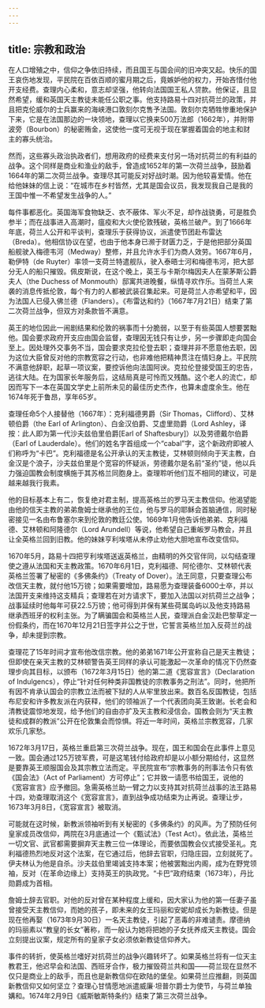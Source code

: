 ```yaml
---
---
---
```

title: 宗教和政治
---




在人口增殖之中，信仰之争依旧持续，而且国王与国会间的旧冲突又起。快乐的国王哀伤地发现，平民院在百依百顺的蜜月期之后，竟嫉妒他的权力，开始吝惜付他开支经费。查理内心柔和，意志却坚强，他转向法国国王私人贷款。他保证，且显然希望，缓和英国天主教徒未能任公职之事。他支持路易十四对抗荷兰的政策，并且把克伦威尔的士兵赢来的海峡港口敦刻尔克售予法国。敦刻尔克牺牲惨重地保护下来，它是在法国那边的一块领地，查理以它换来500万法郎（1662年），并附带波旁（Bourbon）的秘密贿金，这使他一度可无视于现在掌握着国会的地主和财主的寡头统治。

然而，这些寡头政治执政者们，想用政府的经费来支付另一场对抗荷兰的有利益的战争。这个同样是商业和渔业的敌手，曾造成1652年的第一次荷兰战争，鼓励着1664年的第二次荷兰战争。查理尽其可能反对好战时潮。因为他较喜爱情。他在给他妹妹的信上说：“在城市在乡村皆然，尤其是国会议员，我发现我自己是我的王国中惟一不希望发生战争的人。”

每件事都恶化。英国海军食物缺乏、衣不蔽体、军火不足，却作战骁勇，可是胜负参半；而在战事进入高潮时，瘟疫和大火使伦敦残破，英格兰破产。到了1666年年底，荷兰人公开和平谈判，查理乐于获得协议，派遣使节团赴布雷达（Breda）。他相信协议在望，也由于他本身已濒于财匮力乏，于是他把部分英国船舰驶入梅德韦河（Medway）整修，并且允许水手们为商人效劳。1667年6月，勒伊特（de Ruyter）率领一支荷兰特遣舰队，驶入泰晤士河和梅德韦河，把大部分无人的船只摧毁。佩皮斯说，在这个晚上，英王与卡斯尔梅因夫人在蒙茅斯公爵夫人（the Duchess of Monmouth）邸寓共进晚餐，纵情寻欢作乐。当荷兰人来袭的消息传抵伦敦，每个有力的人都被武装召集起来。可是荷兰人亦希望和平，因为法国人已侵入佛兰德（Flanders）。《布雷达和约》（1667年7月21日）结束了第二次荷兰战争，但双方对条款皆不满意。

英王的地位因此一闹剧结果和伦敦的祸事而十分脆弱，以至于有些英国人想要罢黜他。国会要求政府开支应由国会监督，查理因无钱只有让步，另一步骤即走向国会至上。因处理外交事务不当，国会要求克拉伦登去职；查理并非不愿意他去职，因为这位大臣曾反对他的宗教宽容之行动，也非难他把精神贯注在情妇身上。平民院不满意他辞职，起草一项议案，要控诉他向法国阿谀。克拉伦登接受国王的忠告，逃往大陆。在为国家长年服务后，这结局真是可怜而又残酷。这个老人的流亡，却因而写下一本在英国文学史上前所未见的最佳历史杰作，也算未虚度余生。他在1674年死于鲁昂，享年65岁。

查理任命5个人接替他（1667年）：克利福德男爵（Sir Thomas，Clifford）、艾林顿伯爵（the Earl of Arlington）、白金汉伯爵、艾虚里勋爵（Lord Ashley，译按：此人即为第一代沙夫兹伯里伯爵[Earl of Shaftesbury]）以及劳德戴尔伯爵（Earl of Lauderdale）。他们的姓名字首组成一个“cabal”字，这个新政府即被人们称呼为“卡巴”。克利福德是名公开承认的天主教徒，艾林顿则倾向于天主教，白金汉是个浪子，沙夫兹伯里是个宽容的怀疑派，劳德戴尔是名前“圣约”徒，他以兵力强迫国教会制度横施于其苏格兰同胞身上。查理聆听他们互不相同的建议，可是越来越我行我素。

他的目标基本上有二，恢复绝对君主制，提高英格兰的罗马天主教信仰。他渴望能由他的信天主教的弟弟詹姆士继承他的王位，他与罗马的耶稣会首脑通信，同时秘密接见一名由布鲁塞尔来到伦敦的教廷公使。1669年1月他告诉他弟弟、克利福德、艾林顿和阿隆德尔（Lord Arundell）等说，他希望自己重皈罗马教会，并且让全英格兰回到旧教。他的妹妹亨利埃塔从未停止劝他大胆地宣布改变信仰。

1670年5月，路易十四把亨利埃塔送返英格兰，由精明的外交官伴同，以勾结查理使之遵从法国和天主教政策。1670年6月1日，克利福德、阿伦德尔、艾林顿代表英格兰签署了秘密的《多佛条约》（Treaty of Dover）。法王同意，只要查理公布改信天主教，就付他15万镑；如果需要增加，路易愿为查理装备6000士卒，并以法国开支来维持这支精兵；查理若在对方请求下，要加入法国以对抗荷兰之战争；战事延续时他每年可获22.5万镑；他可得到并保有某些荷属岛屿以及他支持路易继承西班牙的权利主张。为了瞒骗国会和英格兰人民，查理派白金汉赴巴黎草定一份假条约，而在1670年12月21日签字并公之于世，它誓言英格兰加入反荷兰的战争，却未提到宗教。

查理花了15年时间才宣布他改信宗教。他的弟弟1671年公开宣称自己是天主教徒；但即使在亲天主教的艾林顿警告英王同样的承认可能激起一次革命的情况下仍然查理步向其目标，以颁布（1672年3月15日）他的第二道《宽容宣言》（Declaration of Indulgencs），停止“针对任何种类非国教徒的宗教事务之刑法”。同时，他把所有因不肯承认国会的宗教立法而被下狱的人从牢里放出来。数百名反国教徒，包括布尼安和许多教友派在内获释，他们的领袖派了一个代表团向英王致谢。长老会和清教徒震惊地发现，给予他们的自由亦扩及天主教和浸信会。国教会则为“天主教徒和成群的教派”公开在伦敦集会而惊惧。将近一年时间，英格兰宗教宽容，几家欢乐几家愁。

1672年3月17日，英格兰重启第三次荷兰战争。现在，国王和国会在此事件上意见一致。国会通过125万镑军费，可是这笔钱付给政府却是以小额分期给付，这显然是要靠英王顺服国会及其宗教立法而定。平民院宣布“宗教事务的刑事法令只有依《国会法》（Act of Parliament）方可停止”；它并致一请愿书给国王，说他的《宽容宣言》应予撤回。急需英格兰助一臂之力以支持其对抗荷兰战事的法王路易十四，劝查理取消这个《宽容宣言》，直到战争成功结束为止再说。查理让步，1673年3月8日，《宽容宣言》被取消。

可能就在这时候，新教派领袖听到有关秘密的《多佛条约》的风声。为了预防任何皇家成员改信仰，两院在3月底通过一个《甄试法》（Test Act）。依此法，英格兰一切文官、武官都需要摒弃天主教三位一体理论，而要依国教会仪式接受圣礼。克利福德热烈地反对这个法案，在它通过后，他辞去官职，归隐庄园，立刻就死了。伊夫林认为他是自杀。沙夫兹伯里竭诚支持本案；他被罢黜出内阁，成为在野党领袖，反对（在革命边缘上）支持英王的执政党。“卡巴”政府结束（1673年），丹比勋爵成为首相。

詹姆士辞去官职。对他的反对曾在某种程度上缓和，因大家认为他的第一任妻子虽曾接受天主教信仰，而她的孩子，即未来的女王玛丽和安妮却成长为新教徒。但是现在他再娶（1673年9月30日）一名天主教徒，引起了恶毒的非难谴责。摩德纳的玛丽素以“教皇的长女”著称，而一般认为她将把她的子女抚养成天主教徒。国会立刻提出议案，规定所有的皇家子女必须依新教徒信仰养大。

事件的转折，使英格兰嗜好对抗荷兰的战争兴趣转坏了。如果英格兰将有一位天主教君王，他迟早会和法国、西班牙合作，极力摧毁荷兰共和国——荷兰现在显然不仅只是商业上的敌手，而且也是新教信仰在欧陆的堡垒。如果荷兰应推翻，则英国新教信仰又如何坚立？查理心甘情愿地派遣威廉·坦普尔爵士为使节，与荷兰单独媾和。1674年2月9日《威斯敏斯特条约》结束了第三次荷兰战争。